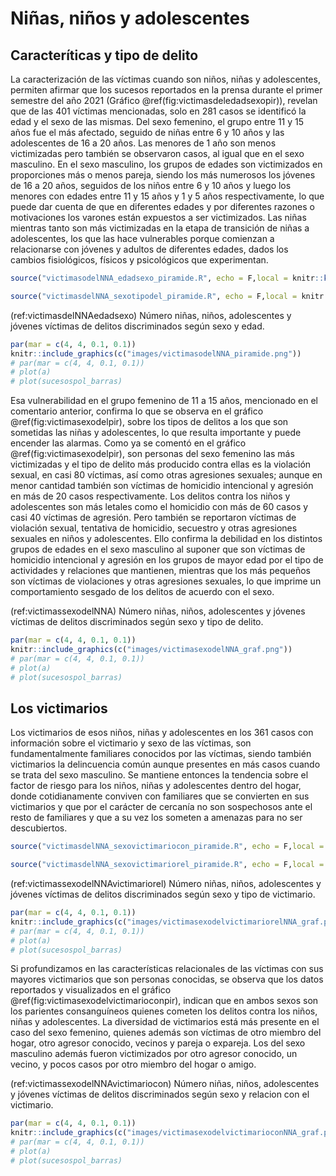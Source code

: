 # Niñas, niños y adolescentes

## Caracteríticas y tipo de delito

La caracterización de las víctimas cuando son niños, niñas y adolescentes, permiten afirmar que los sucesos reportados en la prensa durante el primer semestre del año 2021 (Gráfico \@ref(fig:victimasdeledadsexopir)), revelan que de las 401 víctimas mencionadas, solo en 281 casos se identificó la edad y el sexo de las mismas. Del sexo femenino, el grupo entre 11 y 15 años fue el más afectado, seguido de niñas entre 6 y 10 años  y las adolescentes de 16 a 20 años. Las menores de 1 año son menos victimizadas pero también se observaron casos, al igual que en el sexo masculino. En el sexo masculino, los grupos de edades son victimizados en proporciones más o menos pareja, siendo los más numerosos los jóvenes de 16 a 20 años, seguidos de los niños entre 6 y 10 años y luego los menores con edades entre 11 y 15 años y 1 y 5 años respectivamente, lo que puede dar cuenta de que en diferentes edades y  por diferentes razones o motivaciones los varones están expuestos a ser victimizados. Las niñas mientras tanto son más victimizadas en la etapa de transición de niñas a adolescentes, los que las hace vulnerables porque comienzan a relacionarse con jóvenes y adultos de diferentes edades, dados los cambios fisiológicos, físicos y psicológicos que experimentan. 

```r
source("victimasodelNNA_edadsexo_piramide.R", echo = F,local = knitr::knit_global())
```

```r
source("victimasdelNNA_sexotipodel_piramide.R", echo = F,local = knitr::knit_global())
```

(ref:victimasdelNNAedadsexo) Número niñas, niños, adolescentes y jóvenes víctimas de delitos discriminados según sexo y edad.

```r
par(mar = c(4, 4, 0.1, 0.1))
knitr::include_graphics(c("images/victimasodelNNA_piramide.png"))
# par(mar = c(4, 4, 0.1, 0.1))
# plot(a)
# plot(sucesospol_barras)
```

Esa vulnerabilidad en el grupo femenino de 11 a 15 años, mencionado en el comentario anterior, confirma lo que se observa en el gráfico \@ref(fig:victimasexodelpir), sobre los tipos de delitos a los que son sometidas las niñas y adolescentes, lo que resulta importante y puede encender las alarmas. Como ya se comentó en el gráfico \@ref(fig:victimasexodelpir), son personas del sexo femenino las más victimizadas y el tipo de delito más producido contra ellas es la violación sexual, en casi 80 víctimas, así como otras agresiones sexuales; aunque en menor cantidad  también son víctimas de homicidio intencional y agresión en más de 20 casos respectivamente. Los delitos contra los niños y adolescentes son más letales como el homicidio con más de 60 casos y casi 40 víctimas de agresión. Pero también se reportaron víctimas de violación sexual, tentativa de homicidio, secuestro y otras agresiones sexuales en niños y adolescentes. Ello confirma la debilidad en los distintos grupos de edades en el sexo masculino al suponer que son víctimas de homicidio intencional y agresión en los grupos de mayor edad por el tipo de actividades y relaciones que mantienen, mientras que los más pequeños son víctimas de violaciones y otras agresiones sexuales, lo que imprime un comportamiento sesgado de los delitos de acuerdo con el sexo.

(ref:victimassexodelNNA) Número niñas, niños, adolescentes y jóvenes víctimas de delitos discriminados según sexo y tipo de delito.

```r
par(mar = c(4, 4, 0.1, 0.1))
knitr::include_graphics(c("images/victimasexodelNNA_graf.png"))
# par(mar = c(4, 4, 0.1, 0.1))
# plot(a)
# plot(sucesospol_barras)
```

## Los victimarios

Los victimarios de esos niños, niñas y adolescentes en los 361 casos con información sobre el victimario y sexo de las víctimas, son fundamentalmente familiares conocidos por las víctimas, siendo también victimarios la delincuencia común aunque presentes en más casos cuando se trata del sexo masculino. Se mantiene entonces la tendencia sobre el factor de riesgo para los niños, niñas y adolescentes dentro del hogar, donde cotidianamente conviven con familiares que se convierten en sus victimarios y que por el carácter de cercanía no son sospechosos ante el resto de familiares y que a su vez los someten a amenazas para no ser descubiertos. 

```r
source("victimasdelNNA_sexovictimariocon_piramide.R", echo = F,local = knitr::knit_global())
```


```r
source("victimasdelNNA_sexovictimariorel_piramide.R", echo = F,local = knitr::knit_global())
```

(ref:victimassexodelNNAvictimariorel) Número niñas, niños, adolescentes y jóvenes víctimas de delitos discriminados según sexo y tipo de victimario.

```r
par(mar = c(4, 4, 0.1, 0.1))
knitr::include_graphics(c("images/victimasexodelvictimariorelNNA_graf.png"))
# par(mar = c(4, 4, 0.1, 0.1))
# plot(a)
# plot(sucesospol_barras)
```

Si profundizamos en las características relacionales de las víctimas con sus mayores victimarios que son personas conocidas, se observa que los datos reportados y visualizados en el gráfico \@ref(fig:victimasexodelvictimarioconpir), indican que en ambos sexos son los parientes consanguíneos quienes cometen los delitos contra los niños, niñas y adolescentes. La diversidad de victimarios está más presente en el caso del sexo femenino, quienes además son víctimas de otro miembro del hogar, otro agresor conocido, vecinos y pareja o expareja. Los del sexo masculino además fueron victimizados por otro agresor conocido, un vecino, y pocos casos por otro miembro del hogar o amigo.

(ref:victimassexodelNNAvictimariocon) Número niñas, niños, adolescentes y jóvenes víctimas de delitos discriminados según sexo y relacion  con el victimario.

```r
par(mar = c(4, 4, 0.1, 0.1))
knitr::include_graphics(c("images/victimasexodelvictimarioconNNA_graf.png"))
# par(mar = c(4, 4, 0.1, 0.1))
# plot(a)
# plot(sucesospol_barras)
```


